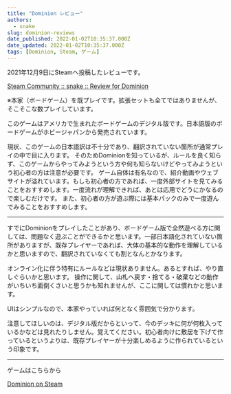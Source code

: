 ```yaml
---
title: "Dominion レビュー"
authors:
  - snake
slug: dominion-reviews
date_published: 2022-01-02T10:35:37.000Z
date_updated: 2022-01-02T10:35:37.000Z
tags: [Dominion, Steam, ゲーム]
---
```


2021年12月9日にSteamへ投稿したレビューです。

[Steam Community :: snake :: Review for Dominion](https://steamcommunity.com/id/viasnake/recommended/1131620?snr&#x3D;1_5_9__402)

※本家（ボードゲーム）を既プレイです。拡張セットも全てではありませんが、そこそこな数プレイしています。

このゲームはアメリカで生まれたボードゲームのデジタル版です。日本語版のボードゲームがホビージャパンから発売されています。

現状、このゲームの日本語訳は不十分であり、翻訳されていない箇所が通常プレイの中で目に入ります。
そのためDominionを知っているが、ルールを良く知らず、このゲームからやってみようという方や何も知らないけどやってみようという初心者の方は注意が必要です。
ゲーム自体は有名なので、紹介動画やウェブサイトが溢れています。もしも初心者の方であれば、一度外部サイトを見てみることをおすすめします。一度流れが理解できれば、あとは応用でどうにかなるので楽しむだけです。
また、初心者の方が遊ぶ際には基本パックのみで一度遊んでみることをおすすめします。

---

すでにDominionをプレイしたことがあり、ボードゲーム版で全然遊べる方に関しては、問題なく遊ぶことができるかと思います。一部日本語化されていない箇所がありますが、既存プレイヤーであれば、大体の基本的な動作を理解しているかと思いますので、翻訳されていなくても割となんとかなります。

オンライン化に伴う特有にルールなどは現状ありません。あるとすれば、やり直しぐらいかと思います。
操作に関して、山札へ戻す・捨てる・破棄などの動作がいちいち面倒くさいと思うかも知れませんが、ここに関しては慣れかと思います。

UIはシンプルなので、本家やっていれば何となく雰囲気で分かります。

注意してほしいのは、デジタル版だからといって、今のデッキに何が何枚入っているかなどは見れたりしません。覚えてください。初心者向けに敷居を下げて作っているというよりは、既存プレイヤーが十分楽しめるように作られているという印象です。

---

ゲームはこちらから

[Dominion on Steam](https://store.steampowered.com/app/1131620/Dominion/)

